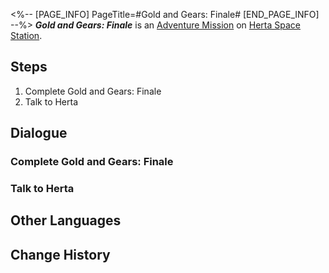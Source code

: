 <%-- [PAGE_INFO]
PageTitle=#Gold and Gears: Finale#
[END_PAGE_INFO] --%>
{{Stub|Dialogue.}}
{{Mission Infobox
|id            = 8016105
|title         = 
|image         = <!--Mission Gold and Gears Finale.png-->
|type          = Adventure
|event_name    = 
|chapter       = 
|requirements  = [[Adventure Mission]] ''[[Gold and Gears: IPC Secrets (II)]]'' completed
|summary       = <!--official mission summary from Fate's Atlas-->
|characters    = Trailblazer
|startLocation = [[Herta Space Station]] - [[Herta's Office]]
|world         = Herta Space Station
|area          = Herta's Office
|prev          = Gold and Gears: IPC Secrets (II)
|next          = 
|rewards       = Credit*5,000
}}
'''''Gold and Gears: Finale''''' is an [[Adventure Mission]] on [[Herta Space Station]].

==Steps==
# Complete Gold and Gears: Finale
# Talk to Herta

<!--
==Gameplay Notes==

--><!--
==Trial Character==

-->
==Dialogue==
{{Stub Dialogue}}

===Complete Gold and Gears: Finale===
{{Mission Description|type=adventure|location=Herta's Office|The Simulated Universe's storage was more limited than Herta expected! The data packs are at their limit and soon, the entire thing is going to stop working. Herta is prepared to see this thing through to the end by your side. Hurry and save all the previous Aeon data and ensure a proper end to this test before experiencing THEIR glory once more.}}
{{Dialogue Start}}
:{{tx}}
{{Dialogue End}}

===Talk to Herta===
{{Mission Description|type=adventure|location=Herta's Office|update|It's all over. While you are still immersed in the shock brought by the data of Nous, Herta calls on you... She seems to have discovered something unusual &mdash; the little robot has developed "free will."}}
{{Dialogue Start}}
:{{tx}}
{{Dialogue End}}

==Other Languages==
{{Other Languages
|en   = Gold and Gears: Finale
|zhs  = 黄金与机械：终局
|zht  = 黃金與機械：終局
|ja   = 黄金と機械：終局
|ko   = 황금과 기계: 결말
|es   = Oro y maquinaria: final
|fr   = Or et machines&nbsp;: Chapitre final
|ru   = Золото и шестерёнки: Финал
|th   = ทองคำและจักรกล: ตอนจบ
|vi   = Vàng Và Máy Móc: Kết Cục
|de   = Gold und Getriebe: Das Ende
|id   = Emas dan Mesin: Akhir
|pt   = Ouro e Engrenagens: Final
}}

==Change History==
{{Change History|1.6}}
